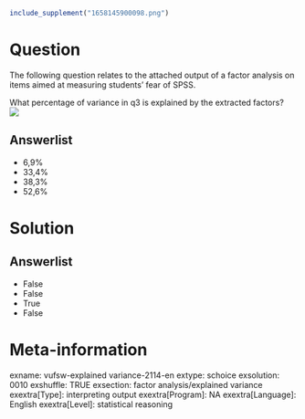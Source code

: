 ```r
include_supplement("1658145900098.png")
```

Question
========
The following question relates to the attached output of a factor
analysis on items aimed at measuring students' fear of SPSS.  
  
What percentage of variance in q3 is explained by the extracted
factors?  
![](1658145900098.png)

Answerlist
----------
* 6,9%
* 33,4%
* 38,3%
* 52,6%

Solution
========










Answerlist
----------
* False
* False
* True
* False

Meta-information
================
exname: vufsw-explained variance-2114-en
extype: schoice
exsolution: 0010
exshuffle: TRUE
exsection: factor analysis/explained variance
exextra[Type]: interpreting output
exextra[Program]: NA
exextra[Language]: English
exextra[Level]: statistical reasoning

